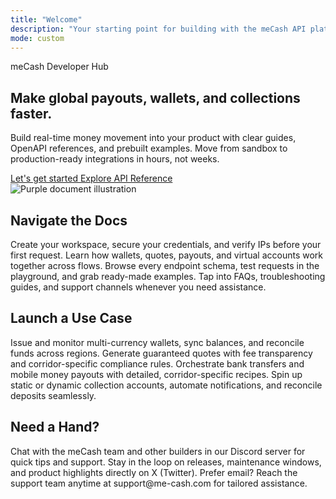 ```yaml
---
title: "Welcome"
description: "Your starting point for building with the meCash API platform."
mode: custom
---
```


<div
  style={{
    display: 'flex',
    flexDirection: 'column',
    gap: '4rem',
    padding: '4rem 0',
    maxWidth: '1100px',
    margin: '0 auto'
  }}
>
  <section className="hero-gradient">
    <div className="hero-copy">
      <span className="hero-kicker" style={{ color: '#000000' }}>meCash Developer Hub</span>
      <h1 className="hero-title" style={{ color: '#000000' }}>
        Make global payouts, wallets, and collections faster.
      </h1>
      <p className="hero-subtitle" style={{ color: '#000000' }}>
        Build real-time money movement into your product with clear guides, OpenAPI references,
        and prebuilt examples. Move from sandbox to production-ready integrations in hours, not weeks.
      </p>
      <div className="hero-actions">
        <a className="hero-primary" href="/quickstart">
          Let's get started
        </a>
        <a className="hero-secondary" href="wallet/get-all-wallets">
          Explore API Reference
        </a>
      </div>
    </div>
    <div className="hero-illustration">
      <img className="hero-illustration-dark" src="public/images/code-banner.png" alt="Purple document illustration" />
    </div>
  </section>

  <section>
    <h2 className="section-title centered">
      Navigate the Docs
    </h2>
    <CardGroup cols={4}>
      <Card title="Getting Started" icon="rocket" href="/quickstart">
        Create your workspace, secure your credentials, and verify IPs before your first request.
      </Card>
      <Card title="Documentation" icon="book" href="/documentation-overview">
        Learn how wallets, quotes, payouts, and virtual accounts work together across flows.
      </Card>
      <Card title="API Reference" icon="code" href="/api-reference/introduction">
        Browse every endpoint schema, test requests in the playground, and grab ready-made examples.
      </Card>
      <Card title="Resources" icon="question" href="/faq">
        Tap into FAQs, troubleshooting guides, and support channels whenever you need assistance.
      </Card>
    </CardGroup>
  </section>

  <section>
    <h2 className="section-title centered">
      Launch a Use Case
    </h2>
    <CardGroup cols={2}>
      <Card title="Manage Wallets" icon="wallet" href="/wallet-docs/wallet-overview">
        Issue and monitor multi-currency wallets, sync balances, and reconcile funds across regions.
      </Card>
      <Card title="Lock in Rates" icon="calculator" href="/quote-docs/about-quote">
        Generate guaranteed quotes with fee transparency and corridor-specific compliance rules.
      </Card>
      <Card title="Send Payouts" icon="money-bill-transfer" href="/payout-docs/payout">
        Orchestrate bank transfers and mobile money payouts with detailed, corridor-specific recipes.
      </Card>
      <Card
        title="Collect via Virtual Accounts"
        icon="building-columns"
        href="/virtual-accounts-docs/about-virtual-account"
      >
        Spin up static or dynamic collection accounts, automate notifications, and reconcile deposits seamlessly.
      </Card>
    </CardGroup>
  </section>

  <section>
    <h2 className="section-title centered">
      Need a Hand?
    </h2>
    <CardGroup cols={3}>
      <Card
        title="Join the Community"
        icon="users"
        href="https://discord.com/invite/CC5v6h52Wk"
      >
        Chat with the meCash team and other builders in our Discord server for quick tips and support.
      </Card>
      <Card
        title="Follow Updates on X"
        icon="message-circle"
        href="https://x.com/mecash14"
      >
        Stay in the loop on releases, maintenance windows, and product highlights directly on X (Twitter).
      </Card>
      <Card
        title="Email Support"
        icon="envelope"
        href="mailto:support@me-cash.com"
      >
        Prefer email? Reach the support team anytime at support@me-cash.com for tailored assistance.
      </Card>
    </CardGroup>
  </section>
</div>
